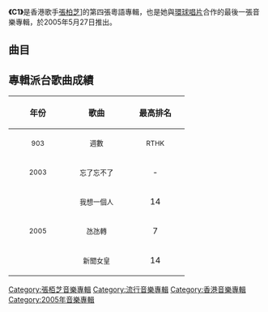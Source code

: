 {{unreferenced|time=2018-04-12T09:45:30+00:00}}
{{Otheruses|subject=|other=颈椎中的第一节|寰椎}}
{{Infobox album <!-- See Wikipedia:WikiProject_Albums -->
| name       = C1
| type       = Album
| artist     = [[張柏芝|張柏芝]]
| cover      = 
| released   = 2005年5月27日
| recorded   = 2003年－2005年
| genre      = 粵語、國語
| length     = 39:41
| label      = [[環球唱片|環球唱片]]
<!-- 未知參數 | number     = 11 -->
| prev_title = [[至愛唇色|至愛唇色]]
| prev_year  = 2003
| next_title = 
| next_year  = 
}}
'''《C1》'''是香港歌手[[張柏芝|張柏芝]]]的第四張粵語專輯，也是她與[[環球唱片|環球唱片]]合作的最後一張音樂專輯，於2005年5月27日推出。

== 曲目 ==
{{tracklist
| headline        = CD
| total_length    = 38:41
| title_width = 16%

| title1         = 新聞女皇
| music1         = [[謝杰_(音樂人)|謝-{杰}-]]
| lyrics1        = [[陳少琪|陳少琪]]
| arranger1      = [[馮翰銘|馮翰銘]]
| producer1      = [[陳德建|陳德建]]
| longnote1      = 
| length1        = 3:18

| title2         = 我想一個人
| music2         = 謝-{杰}-
| lyrics2        = 陳少琪
| arranger2      = [[刘志远_(香港音乐人)|劉志遠]]
| producer2      = 陳德建
| longnote2      = 
| length2        = 3:01

| title3         = 氹氹轉
| music3         = [[伍仲衡|伍仲衡]]
| lyrics3        = [[林夕|林夕]]
| arranger3      = 伍仲衡
| producer3      = [[金培達|金培達]]
| longnote3      = 
| length3        = 3:45

| title4         = 豁出去
| music4         = 伍仲衡
| lyrics4        = 陳少琪
| arranger4      = [[Edward_Chan|Edward Chan]]
| producer4      = 陳德建
| longnote4      = 
| length4        = 3:15

| title5         = 勇
| music5         = [[Edmond_Tsang|Edmond Tsang]]
| lyrics5        = 陳少琪
| arranger5      = [[符元偉|符元偉]]
| producer5      = [[趙增熹|趙增熹]]<br>陳少琪
| longnote5      = 
| length5        = 3:46

| title6         = 應冇盡有
| music6         = [[黃家強|黃家強]]
| lyrics6        = 陳少琪
| arranger6      = [[Stephane@Picasso_Horses|Stephane@Picasso Horses]]
| producer6      = 趙增熹<br>陳少琪
| longnote6      = 
| length6        = 3:37

| title7         = 忘了忘不了
| music7         = 金培達
| lyrics7        = 陳少琪
| arranger7      = [[褚鎮東|褚鎮東]]<br>[[Joey_Lo|Joey Lo]]
| producer7      = 金培達
| longnote7      = 
| length7        = 3:51

| title8         = 我想一個人
| music8         = 謝-{杰}-
| lyrics8        = 陳少琪
| arranger8      = 褚鎮東
| producer8      = 陳德建
| note8          = 國
| longnote8      = 《我想一個人》國語版
| length8        = 3:04

| title9         = 桃花轉
| music9         = 伍仲衡
| lyrics9        = 林夕
| arranger9      = 伍仲衡
| producer9      = 金培達
| note9          = 國
| longnote9      = 《氹氹轉》國語版
| length9        = 3:45

| title10        = 愛情學院
| music10        = 伍仲衡
| lyrics10       = [[易家揚|易家揚]]
| arranger10     = Edward Chan
| producer10     = 陳德建
| note10         = 國
| longnote10     = 《豁出去》國語版
| length10       = 3:14

| title11        = 忘了忘不了
| music11        = 金培達
| lyrics11       = 陳少琪
| arranger11     = 褚鎮東<br>Joey Lo
| producer11     = 金培達
| note11         = 國
| longnote11     = 《忘了忘不了》國語版
| length11       = 3:58
}}

{{tracklist
| headline        = VCD
| total_length    = 

| title1          = 我想一個人MV
| length1         = 

| title2          = 張栢芝C房MV製作
| length2         = 

| title3          = 氹氹轉MV
| length3         = 
}}

== 專輯派台歌曲成績 ==
{| class="wikitable"
!align="center" rowspan="2" | 年份
!align="center" rowspan="2" | 歌曲
!align="center" colspan="8" | 最高排名
|-
!width="100"|<small>903</small> !! width="100"|<small>週數</small> !! width="100"|<small>RTHK</small> !! width="100"|<small>週數</small> !! width="100"|<small>997</small> !! width="100"|<small>週數</small> !! width="100"|<small>TVB</small> !! width="100"|<small>週數</small>
|-
|align="center"| <small>2003</small> ||align="center"| <small>忘了忘不了</small> ||align="center"| - ||align="center"| - ||align="center"| 14 ||align="center"| 3 ||align="center"| - ||align="center"| - ||align="center"| 6 ||align="center"| 4
|-
|align="center" rowspan="3"| <small>2005</small> ||align="center"| <small>我想一個人</small> ||align="center"| 14 ||align="center"| 1 ||align="center"| 3 ||align="center"| 6 ||align="center"| 2 ||align="center"| 5 ||align="center"| 2 ||align="center"| 4
|-
|align="center"| <small>氹氹轉</small> ||align="center"| 7 ||align="center"| 3 ||align="center"| 16 ||align="center"| 3 ||align="center"| - ||align="center"| - ||align="center"| 4 ||align="center"| 3
|-
|align="center"| <small>新聞女皇</small> ||align="center"| 14 ||align="center"| 1 ||align="center"| 15 ||align="center"| 3 ||align="center"| 10 ||align="center"| 4 ||align="center"| - ||align="center"| -
|}

[[Category:張栢芝音樂專輯|Category:張栢芝音樂專輯]]
[[Category:流行音樂專輯|Category:流行音樂專輯]]
[[Category:香港音樂專輯|Category:香港音樂專輯]]
[[Category:2005年音樂專輯|Category:2005年音樂專輯]]